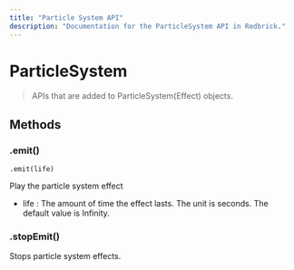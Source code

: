 ```yaml
---
title: "Particle System API"
description: "Documentation for the ParticleSystem API in Redbrick."
---
```

# ParticleSystem

> APIs that are added to ParticleSystem(Effect) objects.

## Methods

### .emit()

`.emit(life) `

Play the particle system effect

- life : The amount of time the effect lasts. The unit is seconds. The default value is Infinity.

### .stopEmit()

Stops particle system effects.
